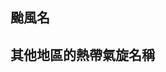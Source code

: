 {{CGroupH|name=TyphoonNew|desc=新颱風命名}}<noinclude>[[Category:公共轉換組模板|{{SUBPAGENAME}}]]

== 颱風名 ==
</noinclude>
{{CI|zh-hans:达维;zh-tw:丹瑞;zh-hk:達維}}
{{CI|zh-hans:杰拉华;zh-tw:鯉魚;zh-hk:杰拉華}}
{{CI|zh-hans:艾云尼;zh-tw:艾維尼;zh-hk:艾雲尼}}
{{CI|zh-hans:格美;zh-tw:凱米;zh-hk:格美}}
{{CI|zh-hans:派比安;zh-tw:巴比侖;zh-hk:派比安}}
{{CI|zh-hans:贝碧嘉;zh-tw:貝碧佳;zh-hk:貝碧嘉}}
{{CI|zh-hans:普拉桑;zh-tw:葡萄桑;zh-hk:普拉桑}}
{{CI|zh-hans:西马仑;zh-tw:西馬隆;zh-hk:西馬侖}}
{{CI|zh-hans:飞燕;zh-tw:燕子;zh-hk:飛燕}}
{{CI|zh-hans:康妮;zh-tw:康芮;zh-hk:康妮}}
{{CI|zh-hans:桃芝;zh-tw:桔梗;zh-hk:桃芝}}
{{CI|zh-hans:韦帕;zh-tw:薇帕;zh-hk:韋帕}}
{{CI|zh-hans:罗莎;zh-tw:柯羅莎;zh-hk:羅莎}}
{{CI|zh-hans:法茜;zh-tw:法西;zh-hk:法茜}}
{{CI|zh-hans:米娜;zh-tw:米塔;zh-hk:米娜}}
{{CI|zh-hans:桦加沙;zh-tw:樺加沙;zh-hk:樺加沙}}
{{CI|zh-hans:威马逊;zh-tw:雷馬遜;zh-hk:威馬遜}}
{{CI|zh-hans:夏浪;zh-tw:哈隆;zh-hk:夏浪}}
{{CI|zh-hans:娜基莉;zh-tw:娜克莉;zh-hk:娜基莉}}
{{CI|zh-hans:巴蓬;zh-tw:巴逢;zh-hk:巴蓬}}
{{CI|zh-hans:森拉克;zh-tw:辛樂克;zh-hk:森拉克}}
{{CI|zh-hans:黑格比;zh-tw:哈格比;zh-hk:黑格比}}
{{CI|zh-hans:蔷薇;zh-tw:薔蜜;zh-hk:薔薇}}
{{CI|zh-hans:海高斯;zh-tw:無花果;zh-hk:海高斯}}
{{CI|zh-hans:美莎克;zh-tw:梅莎;zh-hk:美莎克}}
{{CI|zh-hans:灿鸿;zh-tw:昌鴻;zh-hk:燦鴻}}
{{CI|zh-hans:浪卡;zh-tw:南卡;zh-hk:浪卡}}
{{CI|zh-hans:艾莎尼;zh-tw:閃電;zh-hk:艾莎尼}}
{{CI|zh-hans:艾涛;zh-tw:艾陶;zh-hk:艾濤}}
{{CI|zh-hans:烟花;zh-tw:烟花;zh-hk:煙花}}
{{CI|zh-hans:灿都;zh-tw:璨樹;zh-hk:燦都}}
{{CI|zh-hans:狮子山;zh-tw:獅子山;zh-hk:獅子山}}
{{CI|zh-hans:南川;zh-tw:南修;zh-hk:南川}}
{{CI|zh-hans:鲇鱼;zh-tw:梅姬;zh-hk:鮎魚}}
{{CI|zh-hans:暹芭;zh-tw:芙蓉;zh-hk:暹芭}}
{{CI|zh-hans:莎莉嘉;zh-tw:莎莉佳;zh-hk:莎莉嘉}}
{{CI|zh-hans:洛坦;zh-tw:納坦;zh-hk:洛坦}}
{{CI|zh-hans:苗柏;zh-tw:莫柏;zh-hk:苗柏}}
{{CI|zh-hans:奥鹿;zh-tw:諾盧;zh-hk:奧鹿}}
{{CI|zh-hans:玫瑰;zh-tw:庫拉;zh-hk:玫瑰}}
{{CI|zh-hans:纳沙;zh-tw:尼莎;zh-hk:納沙}}
{{CI|zh-hans:尼格;zh-tw:奈格;zh-hk:尼格}}
{{CI|zh-hans:古超;zh-tw:谷超;zh-hk:古超}}<noinclude>

<!--上面名單為在役，下面名單為退役。-->
</noinclude>
{{CI|zh-hans:宝霞;zh-tw:寶發;zh-hk:寶霞}}
{{CI|zh-hans:温比亚;zh-tw:棕櫚;zh-hk:溫比亞}}
{{CI|zh-hans:榴莲;zh-tw:榴槤;zh-hk:榴槤; zh-sg:榴梿}}
{{CI|zh-hans:海贝思;zh-tw:哈吉貝;zh-hk:海貝思}}
{{CI|zh-hans:鹿莎;zh-tw:露莎;zh-hk:鹿莎}}
{{CI|zh-hans:凤仙;zh-tw:彭梭娜;zh-hk:鳳仙}}
{{CI|zh-hans:欣欣;zh-tw:妍妍;zh-hk:欣欣}}
{{CI|zh-hans:苏迪罗;zh-tw:蘇迪勒;zh-hk:蘇迪羅}}
{{CI|zh-hans:伊布都;zh-tw:尹布都;zh-hk:伊布都}}
{{CI|zh-hans:环高;zh-tw:梵高;zh-hk:環高}}
{{CI|zh-hans:鸣蝉;zh-tw:梅米;zh-hk:鳴蟬}}
{{CI|zh-hans:苏特;zh-tw:舒達;zh-hk:蘇特}}
{{CI|zh-hans:凯萨娜;zh-tw:凱莎娜;zh-hk:凱薩娜}}
{{CI|zh-hans:云娜;zh-tw:蘭寧;zh-hk:雲娜}}
{{CI|zh-hans:凡亚比;zh-tw:凡那比;zh-hk:凡亞比}}
{{CI|zh-hans:天鹰;zh-tw:瓦西;zh-hk:天鷹}}
{{CI|zh-hans:麦莎;zh-tw:馬莎;zh-hk:麥莎}}
{{CI|zh-hans:彩蝶;zh-tw:娜比;zh-hk:彩蝶}}
<noinclude>

== 其他地區的熱帶氣旋名稱 ==
</noinclude>
{{CI|zh-hans:伊欧凯;zh-tw:伊歐佳;zh-hk:伊歐凱}}
{{CI|zh-hans:胡高;zh-tw:修寇;zh-hk:胡高}}
{{CI|zh-hans:卡特里娜;zh-tw:卡崔娜;zh-hk:卡特里娜}}
{{CI|zh-hans:纳尔吉斯;zh-tw:納吉斯;zh-hk:納基斯}}
{{CI|zh-hans:佩娃;zh-hk:佩娃;zh-tw:皮瓦}}
{{CI|zh-hans:乌娜拉;zh-hk:烏娜拉;zh-tw:尤娜拉}}
{{CI|zh-hans:吉纳维芙;zh-hk:吉納維芙;zh-tw:金娜薇}}
{{CI|zh-hans:基洛;zh-hk:基洛;zh-tw:奇羅}}
{{CI|zh-hans:赫克托;zh-hk:赫克托;zh-tw:赫克特}}
<noinclude>

<!--以下请自行添加／以下請自行添加-->
</noinclude>{{CGroupF}}